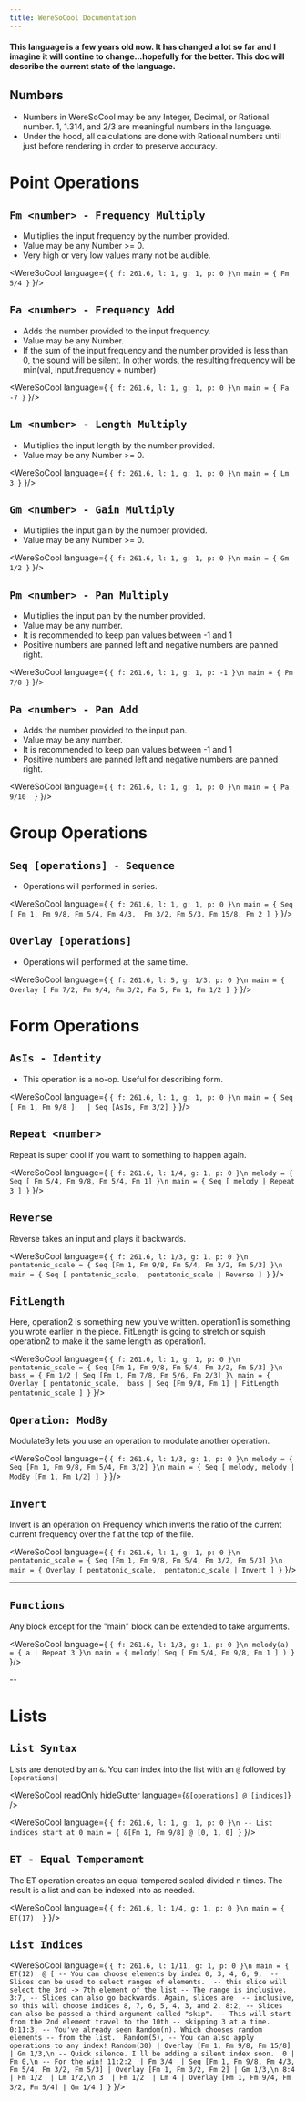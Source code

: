 ```yaml
---
title: WereSoCool Documentation 
---
```


#### This language is a few years old now. It has changed a lot so far and I imagine it will contine to change...hopefully for the better. This doc will describe the current state of the language. 

## Numbers
- Numbers in WereSoCool may be any Integer, Decimal, or Rational number. 1, 1.314, and 2/3 are meaningful numbers in the language. 
- Under the hood, all calculations are done with Rational numbers until just before rendering in order to preserve accuracy. 

# Point Operations

## `Fm <number> - Frequency Multiply`

- Multiplies the input frequency by the number provided. 
- Value may be any Number >= 0. 
- Very high or very low values many not be audible. 

<WereSoCool language={
`{ f: 261.6, l: 1, g: 1, p: 0 }\n
main = {
  Fm 5/4
}`
}/>

## `Fa <number> - Frequency Add`

- Adds the number provided to the input frequency. 
- Value may be any Number. 
- If the sum of the input frequency and the number provided is less than 0, the sound will be silent. In other words, the resulting frequency will be min(val, input.frequency + number)

<WereSoCool language={
`{ f: 261.6, l: 1, g: 1, p: 0 }\n
main = {
  Fa -7
}`
}/>

## `Lm <number> - Length Multiply`

- Multiplies the input length by the number provided. 
- Value may be any Number >= 0. 

<WereSoCool language={
`{ f: 261.6, l: 1, g: 1, p: 0 }\n
main = {
  Lm 3
}`
}/>

## `Gm <number> - Gain Multiply`

- Multiplies the input gain by the number provided. 
- Value may be any Number >= 0. 

<WereSoCool language={
`{ f: 261.6, l: 1, g: 1, p: 0 }\n
main = {
  Gm 1/2
}`
}/>

## `Pm <number> - Pan Multiply`

- Multiplies the input pan by the number provided. 
- Value may be any number. 
- It is recommended to keep pan values between -1 and 1
- Positive numbers are panned left and negative numbers are panned right.

<WereSoCool language={
`{ f: 261.6, l: 1, g: 1, p: -1 }\n
main = {
  Pm 7/8
}`
}/>

## `Pa <number> - Pan Add`

- Adds the number provided to the input pan. 
- Value may be any number. 
- It is recommended to keep pan values between -1 and 1
- Positive numbers are panned left and negative numbers are panned right.

<WereSoCool language={
`{ f: 261.6, l: 1, g: 1, p: 0 }\n
main = {
  Pa 9/10 
}`
}/>

# Group Operations

## `Seq [operations] - Sequence`

- Operations will performed in series. 

<WereSoCool language={
`{ f: 261.6, l: 1, g: 1, p: 0 }\n
main = {
  Seq [
    Fm 1, Fm 9/8, Fm 5/4, Fm 4/3, 
    Fm 3/2, Fm 5/3, Fm 15/8, Fm 2
  ]
}`
}/>

## `Overlay [operations]`

- Operations will performed at the same time. 

<WereSoCool language={
`{ f: 261.6, l: 5, g: 1/3, p: 0 }\n
main = {
  Overlay [
    Fm 7/2,
    Fm 9/4,
    Fm 3/2,
    Fa 5,
    Fm 1,
    Fm 1/2
  ]
}`
}/>

# Form Operations

## `AsIs - Identity`

- This operation is a no-op. Useful for describing form.

<WereSoCool language={
`{ f: 261.6, l: 1, g: 1, p: 0 }\n
main = {
  Seq [ Fm 1, Fm 9/8 ]  
  | Seq [AsIs, Fm 3/2]
}`
}/>

## `Repeat <number>`
Repeat is super cool if you want to something to happen again. 

<WereSoCool language={
`{ f: 261.6, l: 1/4, g: 1, p: 0 }\n
melody = {
  Seq [ Fm 5/4, Fm 9/8, Fm 5/4, Fm 1]
}\n
main = {
  Seq [
    melody | Repeat 3
  ]
}`
}/>

## `Reverse`
Reverse takes an input and plays it backwards. 

<WereSoCool language={
`{ f: 261.6, l: 1/3, g: 1, p: 0 }\n
pentatonic_scale = {
  Seq [Fm 1, Fm 9/8, Fm 5/4, Fm 3/2, Fm 5/3]
}\n
main = {
  Seq [
    pentatonic_scale, 
    pentatonic_scale | Reverse
  ]
}`
}/>

## `FitLength`
Here, operation2 is something new you've written. 
operation1 is something you wrote earlier in the piece.
FitLength is going to stretch or squish operation2
to make it the same length as operation1. 

<WereSoCool
  language={
`{ f: 261.6, l: 1, g: 1, p: 0 }\n
pentatonic_scale = {
  Seq [Fm 1, Fm 9/8, Fm 5/4, Fm 3/2, Fm 5/3]
}\n
bass = {
  Fm 1/2 |
  Seq [Fm 1, Fm 7/8, Fm 5/6, Fm 2/3]
}\
main = {
  Overlay [
    pentatonic_scale, 
    bass | Seq [Fm 9/8, Fm 1] | FitLength pentatonic_scale
  ]
}`
}/>

## `Operation: ModBy` 
ModulateBy lets you use an operation to modulate another operation. 

<WereSoCool language={
`{ f: 261.6, l: 1/3, g: 1, p: 0 }\n
melody = {
  Seq [Fm 1, Fm 9/8, Fm 5/4, Fm 3/2]
}\n
main = {
  Seq [
    melody,
    melody
    | ModBy [Fm 1, Fm 1/2]
  ]
}`
}/>


## `Invert`
Invert is an operation on Frequency which inverts the ratio of the current
current frequency over the f at the top of the file. 

<WereSoCool language={
`{ f: 261.6, l: 1, g: 1, p: 0 }\n
pentatonic_scale = {
  Seq [Fm 1, Fm 9/8, Fm 5/4, Fm 3/2, Fm 5/3]
}\n
main = {
  Overlay [
    pentatonic_scale, 
    pentatonic_scale | Invert
  ]
}`
}/>

---

## `Functions` 
Any block except for the "main" block can be extended to 
take arguments. 

<WereSoCool language={
`{ f: 261.6, l: 1/3, g: 1, p: 0 }\n
melody(a) = {
  a | Repeat 3
}\n
main = {
  melody(
    Seq [
      Fm 5/4, Fm 9/8, Fm 1
    ]
  )
}`
}/>

--

# Lists

## `List Syntax` 
Lists are denoted by an `&`. You can index into the list with an `@` followed by `[operations]`

<WereSoCool
  readOnly
  hideGutter
  language={`&[operations] @ [indices]`}
/>

<WereSoCool language={
`{ f: 261.6, l: 1, g: 1, p: 0 }\n
-- List indices start at 0
main = {
  &[Fm 1, Fm 9/8] @ [0, 1, 0]
}`
}/>



## `ET - Equal Temperament` 
The ET operation creates an equal tempered scaled divided n times.
The result is a list and can be indexed into as needed. 

<WereSoCool language={
`{ f: 261.6, l: 1/4, g: 1, p: 0 }\n
main = {
  ET(17) 
}`
}/>

## `List Indices`

<WereSoCool language={
`{ f: 261.6, l: 1/11, g: 1, p: 0 }\n
main = {
  ET(12) 
  @ [
    -- You can choose elements by index
    0, 3, 4, 6, 9, 
    -- Slices can be used to select ranges of elements. 
    -- this slice will select the 3rd -> 7th element of the list
    -- The range is inclusive. 
    3:7,
    -- Slices can also go backwards. Again, slices are 
    -- inclusive, so this will choose indices 8, 7, 6, 5, 4, 3, and 2.
    8:2,
    -- Slices can also be passed a third argument called "skip".
    -- This will start from the 2nd element travel to the 10th
    -- skipping 3 at a time. 
    0:11:3,
    -- You've already seen Random(n). Which chooses random elements
    -- from the list. 
    Random(5),
    -- You can also apply operations to any index!
    Random(30) | Overlay [Fm 1, Fm 9/8, Fm 15/8] | Gm 1/3,\n
    -- Quick silence. I'll be adding a silent index soon. 
    0 | Fm 0,\n
    -- For the win!
    11:2:2 
    | Fm 3/4 
    | Seq [Fm 1, Fm 9/8, Fm 4/3, Fm 5/4, Fm 3/2, Fm 5/3]
    | Overlay [Fm 1, Fm 3/2, Fm 2]
    | Gm 1/3,\n
    8:4 
    | Fm 1/2 
    | Lm 1/2,\n
    3 
    | Fm 1/2 
    | Lm 4
    | Overlay [Fm 1, Fm 9/4, Fm 3/2, Fm 5/4] | Gm 1/4
  ]
}`
}/>
